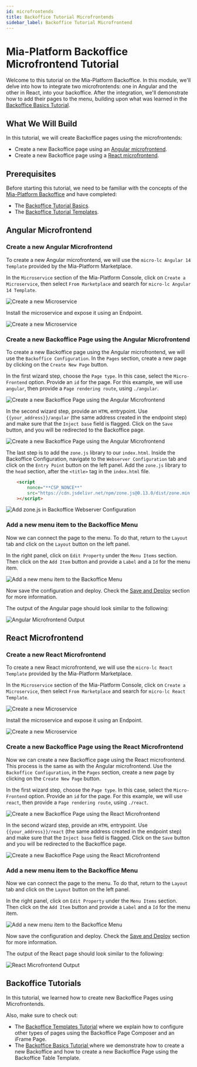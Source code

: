 ```yaml
---
id: microfrontends
title: Backoffice Tutorial Microfrontends
sidebar_label: Backoffice Tutorial Microfrontend
---
```


# Mia-Platform Backoffice Microfrontend Tutorial

Welcome to this tutorial on the Mia-Platform Backoffice. In this module, we'll delve into how to integrate two microfrontends: one in Angular and the other in React, into your backoffice. After the integration, we'll demonstrate how to add their pages to the menu, building upon what was learned in the [Backoffice Basics Tutorial](/getting-started/tutorials/backoffice/basics.mdx).

## What We Will Build

In this tutorial, we will create Backoffice pages using the microfrontends:

- Create a new Backoffice page using an [Angular microfrontend](#angular-microfrontend).
- Create a new Backoffice page using a [React microfrontend](#react-microfrontend).

## Prerequisites

Before starting this tutorial, we need to be familiar with the concepts of the [Mia-Platform Backoffice](/business_suite/backoffice/what-is-backoffice.md) and have completed:
* The [Backoffice Tutorial Basics](/getting-started/tutorials/backoffice/basics.mdx).
* The [Backoffice Tutorial Templates](/getting-started/tutorials/backoffice/templates.mdx).

## Angular Microfrontend

### Create a new Angular Microfrontend

To create a new Angular microfrontend, we will use the `micro-lc Angular 14 Template` provided by the Mia-Platform Marketplace.

In the `Microservice` section of the Mia-Platform Console, click on `Create a Microservice`, then select `From Marketplace` and search for `micro-lc Angular 14 Template`.

![Create a new Microservice](img/microfrontends_01-search-angular-microservice.png)

Install the microservice and expose it using an Endpoint.

![Create a new Microservice](img/microfrontends_02-expose-angular-microservice.png)

### Create a new Backoffice Page using the Angular Microfrontend

To create a new Backoffice page using the Angular microfrontend, we will use the `Backoffice Configuration`. In the `Pages` section, create a new page by clicking on the `Create New Page` button.

In the first wizard step, choose the `Page type`. In this case, select the `Micro-Frontend` option.
Provide an `id` for the page. For this example, we will use `angular`, then provide a `Page rendering route`, using `./angular`.

![Create a new Backoffice Page using the Angular Microfrontend](img/microfrontends_03-create-angular-page.png)

In the second wizard step, provide an `HTML` entrypoint. Use `{{your_address}}/angular` (the same address created in the endpoint step) and make sure that the `Inject base` field is flagged.
Click on the `Save` button, and you will be redirected to the Backoffice page.

![Create a new Backoffice Page using the Angular Microfrontend](img/microfrontends_04-create-angular-page-advanced.png)

The last step is to add the `zone.js` library to our `index.html`. Inside the Backoffice Configuration, navigate to the `Webserver Configuration` tab and click on the `Entry Point` button on the left panel.
Add the `zone.js` library to the `head` section, after the `<title>` tag in the `index.html` file.

```html
    <script
        nonce="**CSP_NONCE**"
        src="https://cdn.jsdelivr.net/npm/zone.js@0.13.0/dist/zone.min.js"
    ></script>
```
![Add zone.js in Backoffice Webserver Configuration](img/microfrontends_05-add-zone-js.png)

### Add a new menu item to the Backoffice Menu

Now we can connect the page to the menu. To do that, return to the `Layout` tab and click on the `Layout` button on the left panel.

In the right panel, click on `Edit Property` under the `Menu Items` section. Then click on the `Add Item` button and provide a `Label` and a `Id` for the menu item.

![Add a new menu item to the Backoffice Menu](img/microfrontends_06-add-menu-item.png)

Now save the configuration and deploy. Check the [Save and Deploy](#save-and-deploy) section for more information.

The output of the Angular page should look similar to the following:

![Angular Microfrontend Output](img/microfrontends_07-angular-output.png)

## React Microfrontend

### Create a new React Microfrontend

To create a new React microfrontend, we will use the `micro-lc React Template` provided by the Mia-Platform Marketplace.

In the `Microservice` section of the Mia-Platform Console, click on `Create a Microservice`, then select `From Marketplace` and search for `micro-lc React Template`.

![Create a new Microservice](img/microfrontends_08-search-react-microservice.png)

Install the microservice and expose it using an Endpoint.

![Create a new Microservice](img/microfrontends_09-expose-react-microservice.png)

### Create a new Backoffice Page using the React Microfrontend

Now we can create a new Backoffice page using the React microfrontend. This process is the same as with the Angular microfrontend. Use the `Backoffice Configuration`, in the `Pages` section, create a new page by clicking on the `Create New Page` button.

In the first wizard step, choose the `Page type`. In this case, select the `Micro-Frontend` option.
Provide an `id` for the page. For this example, we will use `react`, then provide a `Page rendering route`, using `./react`.

![Create a new Backoffice Page using the React Microfrontend](img/microfrontends_10-create-react-page.png)

In the second wizard step, provide an `HTML` entrypoint. Use `{{your_address}}/react` (the same address created in the endpoint step) and make sure that the `Inject base` field is flagged.
Click on the `Save` button and you will be redirected to the Backoffice page.

![Create a new Backoffice Page using the React Microfrontend](img/microfrontends_11-create-react-page-advanced.png)

### Add a new menu item to the Backoffice Menu

Now we can connect the page to the menu. To do that, return to the `Layout` tab and click on the `Layout` button on the left panel.

In the right panel, click on `Edit Property` under the `Menu Items` section. Then click on the `Add Item` button and provide a `Label` and a `Id` for the menu item.

![Add a new menu item to the Backoffice Menu](img/microfrontends_12-add-menu-item.png)

Now save the configuration and deploy. Check the [Save and Deploy](#save-and-deploy) section for more information.

The output of the React page should look similar to the following:

![React Microfrontend Output](img/microfrontends_13-react-output.png)

## Backoffice Tutorials

In this tutorial, we learned how to create new Backoffice Pages using Microfrontends.

Also, make sure to check out:
* The [Backoffice Templates Tutorial](/getting-started/tutorials/backoffice/templates.mdx) where we explain how to configure other types of pages using the Backoffice Page Composer and an iFrame Page.
* The [Backoffice Basics Tutorial ](/getting-started/tutorials/backoffice/basics.mdx) where we demonstrate how to create a new Backoffice and how to create a new Backoffice Page using the Backoffice Table Template.

